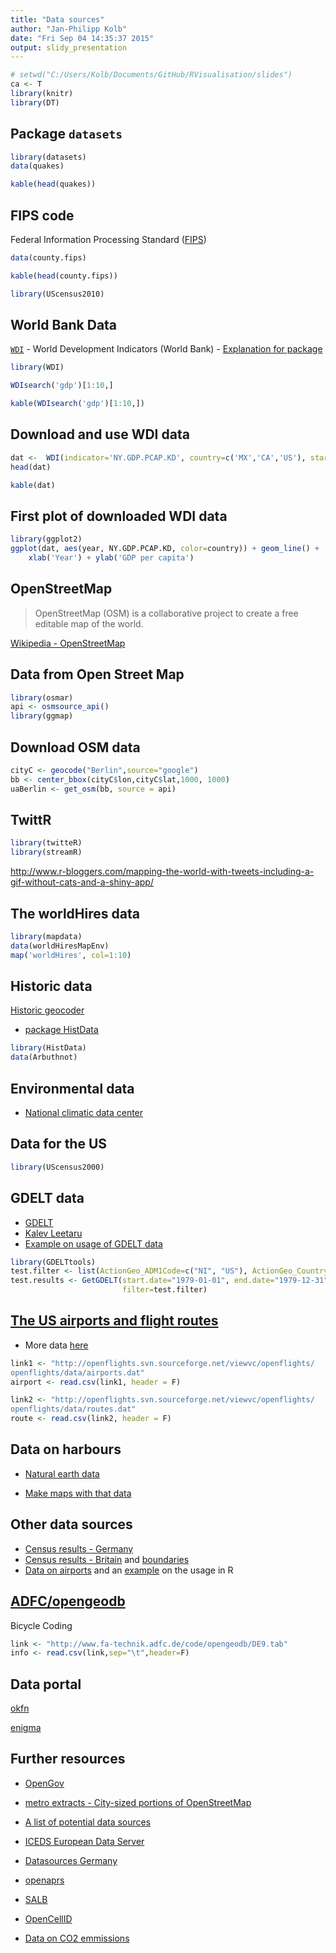 ```yaml
---
title: "Data sources"
author: "Jan-Philipp Kolb"
date: "Fri Sep 04 14:35:37 2015"
output: slidy_presentation
---
```



```r
# setwd("C:/Users/Kolb/Documents/GitHub/RVisualisation/slides")
ca <- T
library(knitr)
library(DT)
```


## Package `datasets`

```r
library(datasets)
data(quakes)
```

```r
kable(head(quakes))
```

## FIPS code

Federal Information Processing Standard ([FIPS](https://en.wikipedia.org/wiki/FIPS_county_code))

```r
data(county.fips)
```

```r
kable(head(county.fips))
```


```r
library(UScensus2010)
```


## World Bank Data

[`WDI`](https://cran.r-project.org/web/packages/WDI/index.html) - World Development Indicators (World Bank)
- [Explanation for package](https://github.com/vincentarelbundock/WDI)

```r
library(WDI)
```

```r
WDIsearch('gdp')[1:10,]
```

```r
kable(WDIsearch('gdp')[1:10,])
```


## Download and use WDI data

```r
dat <-  WDI(indicator='NY.GDP.PCAP.KD', country=c('MX','CA','US'), start=1960, end=2012)
head(dat)
```

```r
kable(dat)
```

## First plot of downloaded WDI data

```r
library(ggplot2)
ggplot(dat, aes(year, NY.GDP.PCAP.KD, color=country)) + geom_line() + 
    xlab('Year') + ylab('GDP per capita')
```



## OpenStreetMap

> OpenStreetMap (OSM) is a collaborative project to create a free editable map of the world.

[Wikipedia - OpenStreetMap](https://en.wikipedia.org/wiki/OpenStreetMap)

## Data from Open Street Map

```r
library(osmar)
api <- osmsource_api()
library(ggmap)
```

## Download OSM data 

```r
cityC <- geocode("Berlin",source="google")
bb <- center_bbox(cityC$lon,cityC$lat,1000, 1000)
uaBerlin <- get_osm(bb, source = api)
```

## TwittR

```r
library(twitteR)
library(streamR)
```


<http://www.r-bloggers.com/mapping-the-world-with-tweets-including-a-gif-without-cats-and-a-shiny-app/>

## The worldHires data

```r
library(mapdata)
data(worldHiresMapEnv)
map('worldHires', col=1:10)
```


## Historic data

[Historic geocoder](http://www.azavea.com/blogs/newsletter/v2i3/azavea-research-historic-geocoder/)

- [package HistData](http://www.inside-r.org/packages/cran/HistData)

```r
library(HistData)
data(Arbuthnot)
```

## Environmental data

- [National climatic data center](http://www.ncdc.noaa.gov/ibtracs/index.php?name=ibtracs-data)

## Data for the US

```r
library(UScensus2000)
```

## GDELT data

- [GDELT](http://www.gdeltproject.org/)
- [Kalev Leetaru](http://www.kalevleetaru.com/)
- [Example on usage of GDELT data](http://quantifyingmemory.blogspot.de/2013/04/mapping-gdelt-data-in-r-and-some.html)

```r
library(GDELTtools)
test.filter <- list(ActionGeo_ADM1Code=c("NI", "US"), ActionGeo_CountryCode="US")
test.results <- GetGDELT(start.date="1979-01-01", end.date="1979-12-31",
                         filter=test.filter)
```



## [The US airports and flight routes](http://www.sasanalysis.com/2013/06/the-us-airports-with-most-flight-routes.html)

- More data [here](http://openflights.org/data.html)

```r
link1 <- "http://openflights.svn.sourceforge.net/viewvc/openflights/
openflights/data/airports.dat"
airport <- read.csv(link1, header = F)

link2 <- "http://openflights.svn.sourceforge.net/viewvc/openflights/
openflights/data/routes.dat"
route <- read.csv(link2, header = F)
```

## Data on harbours

- [Natural earth data](http://www.naturalearthdata.com/downloads/10m-cultural-vectors/)

- [Make maps with that data](http://www.r-bloggers.com/minimalist-maps/)

## Other data sources

- [Census results - Germany](https://ergebnisse.zensus2011.de/)
- [Census results - Britain](http://www.r-bloggers.com/2011-census-open-atlas-project/) and [boundaries](http://www.ons.gov.uk/ons/guide-method/census/2011/census-data/2011-census-prospectus/new-developments-for-2011-census-results/2011-census-geography/2011-census-geography-prospectus/index.html)
- [Data on airports](http://openflights.org/data.html) and an [example](http://www.milanor.net/blog/?p=594) on the usage in R


## [ADFC/opengeodb](http://www.fa-technik.adfc.de/code/opengeodb/)

Bicycle Coding

```r
link <- "http://www.fa-technik.adfc.de/code/opengeodb/DE9.tab"
info <- read.csv(link,sep="\t",header=F)
```


## Data portal

[okfn](http://data.okfn.org/)

[enigma](https://app.enigma.io/table/org.worldbank.hnp.data)




## Further resources

- [OpenGov](http://ropengov.github.io/projects/)

- [metro extracts - City-sized portions of OpenStreetMap](https://mapzen.com/data/metro-extracts/)

- [A list of potential data sources](http://wiki.openstreetmap.org/wiki/Potential_Datasources)

- [ICEDS European Data Server](http://geocommons.com/overlays/96341)

- [Datasources Germany](http://wiki.openstreetmap.org/wiki/DE:Potential_Datasources)

- [openaprs](http://www.openaprs.net/)

- [SALB](http://wiki.openstreetmap.org/wiki/SALB)

- [OpenCellID](http://opencellid.org/)

- [Data on CO2 emmissions](http://databank.worldbank.org/data/reports.aspx?source=2&country=DEU&series=&period=)

